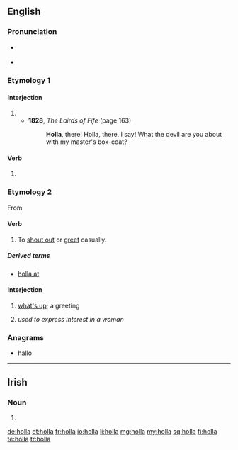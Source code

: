 {{also|höllä}}
==English==

===Pronunciation===
* {{a|UK}} {{IPA|/ˈhɒlə/|lang=en}}
* {{a|US}} {{IPA|/ˈhɑlə/|lang=en}}

===Etymology 1===

====Interjection====
{{en-interj}}

# {{alternative form of|hollo|lang=en}}
#* '''1828''', ''The Lairds of Fife'' (page 163)
#*: '''Holla''', there! Holla, there, I say! What the devil are you about with my master's box-coat?

====Verb====
{{en-verb}}

# {{alternative form of|hollo|lang=en}}

===Etymology 2===
From {{m|en|holler}}

====Verb====
{{en-verb}}

# {{label|en|colloquial}} To [[shout out]] or [[greet]] casually.

=====Derived terms=====
* [[holla at]]

====Interjection====
{{en-interj}}

# {{label|en|colloquial}} [[what's up]]; a greeting
# {{label|en|AAVE}} ''used to express interest in a woman''

===Anagrams===
* [[hallo#English|hallo]]

----

==Irish==

===Noun===
{{head|ga|mutated noun}}

# {{h-prothesis of|olla|lang=ga}}

[[de:holla]]
[[et:holla]]
[[fr:holla]]
[[io:holla]]
[[li:holla]]
[[mg:holla]]
[[my:holla]]
[[sq:holla]]
[[fi:holla]]
[[te:holla]]
[[tr:holla]]